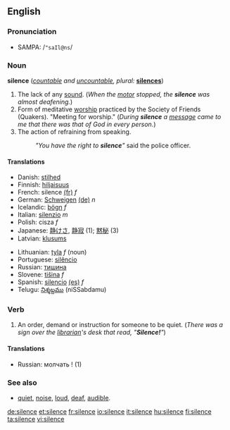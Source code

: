 ==English==

{{rank|regard|married|slowly|702|silence|afterwards|horses|wonder}}

===Pronunciation===
*SAMPA: /<tt>"saIl@ns</tt>/

===Noun===
'''silence'''  (''[[countable]] and [[uncountable]], plural:'' '''[[silences]]''')

# The lack of any [[sound]].  (''When the [[motor]] stopped, the '''silence''' was almost deafening.'')
# Form of meditative [[worship]] practiced by the Society of Friends (Quakers). "Meeting for worship." (''During '''silence''' a [[message]] came to me that there was that of God in every person.'')
# The action of refraining from speaking.
#:''"You have the right to '''silence'''"'' said the police officer.

====Translations====
{{top}}
*Danish: [[stilhed]]
*Finnish: [[hiljaisuus]]
*French: silence [[:fr:silence|(fr)]] ''f''
*German: [[Schweigen]] [[:de:Schweigen|(de)]] ''n''
*Icelandic: [[þögn]] ''f'' 
*Italian: [[silenzio]] ''m''
*Polish: cisza ''f''
*Japanese: [[静けさ]], [[静寂]] (1); [[黙秘]] (3)
*Latvian: [[klusums]] {{m}}
{{mid}}
*Lithuanian: [[tyla]] ''f'' (noun)
*Portuguese: [[silêncio]]
*Russian: [[тишина]] 
*Slovene: [[tišina]] ''f''
*Spanish: [[silencio]] [[:es:silencio|(es)]] ''f''
*Telugu: [[నిశ్శబ్దము]] (niSSabdamu)
{{bottom}}

===Verb===
{{en-infl-reg-other-e|silenc|e}}

# An order, demand or instruction for someone to be quiet.  (''There was a sign over the [[librarian]]'s desk that read, "'''Silence!'''"'')

====Translations====
*Russian: молчать ! (1)

===See also===
*[[quiet]], [[noise]], [[loud]], [[deaf]], [[audible]].

[[de:silence]]
[[et:silence]]
[[fr:silence]]
[[io:silence]]
[[it:silence]]
[[hu:silence]]
[[fi:silence]]
[[ta:silence]]
[[vi:silence]]